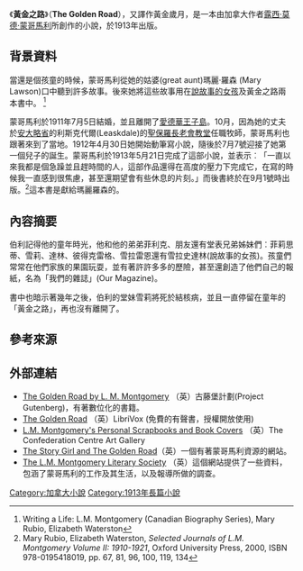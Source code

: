 {{infobox Book | 
| name          =黃金之路
| title_orig    = 
| translator    = 
| image         = 
| image_caption = 
| author        = [[露西·莫德·蒙哥馬利|露西·莫德·蒙哥馬利]]
| illustrator   = 
| cover_artist  = 
| country       = [[加拿大|加拿大]]
| language      = [[英文|英文]]
| series        = 
| genre         = [[兒童文學|兒童文學]]
| publisher     = 
| pub_date      = 1913年
| english_pub_date =
| media_type    = 印刷（[[平裝|平裝]]、[[精裝|精裝]]）
| pages         = 
| isbn          = 
| preceded_by   = [[說故事的女孩|說故事的女孩]]
| followed_by   = 
}}
《'''黃金之路'''》（'''The Golden Road'''），又譯作黃金歲月，是一本由加拿大作者[[露西·莫德·蒙哥馬利|露西·莫德·蒙哥馬利]]所創作的小說，於1913年出版。

== 背景資料 ==

當還是個孩童的時候，蒙哥馬利從她的姑婆(great aunt)瑪麗·羅森 (Mary Lawson)口中聽到許多故事。後來她將這些故事用在[[說故事的女孩|說故事的女孩]]及黃金之路兩本書中。
<ref name="WritingALife">Writing a Life: L.M. Montgomery (Canadian Biography Series), Mary Rubio, Elizabeth Waterston</ref>

蒙哥馬利於1911年7月5日結婚，並且離開了[[愛德華王子島|愛德華王子島]]。10月，因為她的丈夫於[[安大略省|安大略省]]的利斯克代爾(Leaskdale)的[[聖保羅長老會教堂|聖保羅長老會教堂]]任職牧師，蒙哥馬利也跟著來到了當地。1912年4月30日她開始動筆寫小說，隨後於7月7號迎接了她第一個兒子的誕生。蒙哥馬利於1913年5月21日完成了這部小說，並表示︰「一直以來我都是個急躁並且趕時間的人，這部作品還得在高度的壓力下完成它，在寫的時候我一直感到很焦慮，甚至還期望會有些休息的片刻。」而後書終於在9月1號時出版。<ref name="SJ2">Mary Rubio, Elizabeth Waterston, ''Selected Journals of L.M. Montgomery Volume II: 1910-1921'', Oxford University Press, 2000, ISBN 978-0195418019, pp. 67, 81, 96, 100, 119, 134</ref>這本書是獻給瑪麗羅森的。

==內容摘要==

伯利記得他的童年時光，他和他的弟弟菲利克、朋友還有堂表兄弟姊妹們︰菲莉思蒂、雪莉、達林、彼得克雷格、雪拉雷恩還有雪拉史達林(說故事的女孩)。孩童們常常在他們家族的果園玩耍，並有著許許多多的歷險，甚至還創造了他們自己的報紙，名為「我們的雜誌」(Our Magazine)。 

書中也暗示著幾年之後，伯利的堂妹雪莉將死於結核病，並且一直停留在童年的「黃金之路」，再也沒有離開了。

== 參考來源 ==
<references/>

== 外部連結 ==
* [http://www.gutenberg.org/etext/316 The Golden Road by L. M. Montgomery] （英）古藤堡計劃(Project Gutenberg)，有著數位化的書籍。
* [http://librivox.org/the-golden-road-by-lucy-maud-montgomery/ The Golden Road] （英）LibriVox (免費的有聲書，授權開放使用)
* [http://lmm.confederationcentre.com/english/covers/golden.html L.M. Montgomery's Personal Scrapbooks and Book Covers] {{Wayback|url=http://lmm.confederationcentre.com/english/covers/golden.html |date=20071212132130 }}（英）The Confederation Centre Art Gallery
* [https://archive.is/20040909080302/http://www.tickledorange.com/LMM/StoryGirl.html The Story Girl and The Golden Road]（英）一個有著蒙哥馬利資源的網站。
* [http://home.earthlink.net/~bcavert/ The L.M. Montgomery Literary Society] {{Wayback|url=http://home.earthlink.net/~bcavert/ |date=20160513080448 }}（英）這個網站提供了一些資料，包涵了蒙哥馬利的工作及其生活，以及報導所做的調查。

{{DEFAULTSORT:Golden Road, The}}
[[Category:加拿大小說|Category:加拿大小說]]
[[Category:1913年長篇小說|Category:1913年長篇小說]]